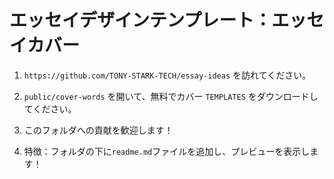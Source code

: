 # エッセイデザインテンプレート：エッセイカバー

1. `https://github.com/TONY-STARK-TECH/essay-ideas` を訪れてください。

2. `public/cover-words` を開いて、無料でカバー `TEMPLATES` をダウンロードしてください。

3. このフォルダへの貢献を歓迎します！

4. 特徴：フォルダの下に`readme.md`ファイルを追加し、プレビューを表示します！

